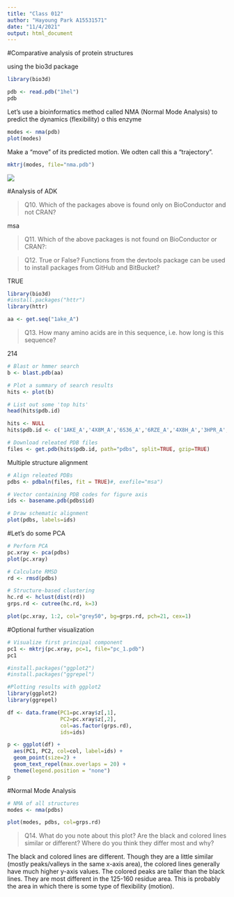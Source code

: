 ```yaml
---
title: "Class 012"
author: "Hayoung Park A15531571"
date: "11/4/2021"
output: html_document
---
```


\#Comparative analysis of protein structures

using the bio3d package

```r
library(bio3d)

```

```r
pdb <- read.pdb("1hel")
pdb
```

Let's use a bioinformatics method called NMA (Normal Mode Analysis) to predict the dynamics (flexibility) o this enzyme

```r
modes <- nma(pdb)
plot(modes)
```

Make a "move" of its predicted motion. We odten call this a "trajectory".

```r
mktrj(modes, file="nma.pdb")
```

![](images/MotionFig.png)

#Analysis of ADK

>Q10. Which of the packages above is found only on BioConductor and not CRAN?

msa

>Q11. Which of the above packages is not found on BioConductor or CRAN?:



>Q12. True or False? Functions from the devtools package can be used to install packages from GitHub and BitBucket?

TRUE


```r
library(bio3d)
#install.packages("httr")
library(httr)

aa <- get.seq("1ake_A")
```

>Q13. How many amino acids are in this sequence, i.e. how long is this sequence? 

214

```r
# Blast or hmmer search 
b <- blast.pdb(aa)
```

```r
# Plot a summary of search results
hits <- plot(b)
```

```r
# List out some 'top hits'
head(hits$pdb.id)
```

```r
hits <- NULL
hits$pdb.id <- c('1AKE_A','4X8M_A','6S36_A','6RZE_A','4X8H_A','3HPR_A','1E4V_A','5EJE_A','1E4Y_A','3X2S_A','6HAP_A','6HAM_A','4K46_A','4NP6_A','3GMT_A','4PZL_A')
```

```r
# Download releated PDB files
files <- get.pdb(hits$pdb.id, path="pdbs", split=TRUE, gzip=TRUE)
```

Multiple structure alignment
```r
# Align releated PDBs
pdbs <- pdbaln(files, fit = TRUE)#, exefile="msa")
```

```r
# Vector containing PDB codes for figure axis
ids <- basename.pdb(pdbs$id)

# Draw schematic alignment
plot(pdbs, labels=ids)
```

#Let's do some PCA

```r
# Perform PCA
pc.xray <- pca(pdbs)
plot(pc.xray)
```

```r
# Calculate RMSD
rd <- rmsd(pdbs)

# Structure-based clustering
hc.rd <- hclust(dist(rd))
grps.rd <- cutree(hc.rd, k=3)

plot(pc.xray, 1:2, col="grey50", bg=grps.rd, pch=21, cex=1)
```

#Optional further visualization

```r
# Visualize first principal component
pc1 <- mktrj(pc.xray, pc=1, file="pc_1.pdb")
pc1

```

```r
#install.packages("ggplot2")
#install.packages("ggrepel")
```


```r
#Plotting results with ggplot2
library(ggplot2)
library(ggrepel)

df <- data.frame(PC1=pc.xray$z[,1], 
                 PC2=pc.xray$z[,2], 
                 col=as.factor(grps.rd),
                 ids=ids)

p <- ggplot(df) + 
  aes(PC1, PC2, col=col, label=ids) +
  geom_point(size=2) +
  geom_text_repel(max.overlaps = 20) +
  theme(legend.position = "none")
p
```

#Normal Mode Analysis

```r
# NMA of all structures
modes <- nma(pdbs)
```

```r
plot(modes, pdbs, col=grps.rd)
```

>Q14. What do you note about this plot? Are the black and colored lines similar or different? Where do you think they differ most and why?

The black and colored lines are different. Though they are a little similar (mostly peaks/valleys in the same x-axis area), the colored lines generally have much higher y-axis values. The colored peaks are taller than the black lines. They are most different in the 125-160 residue area. This is probably the area in which there is some type of flexibility (motion).